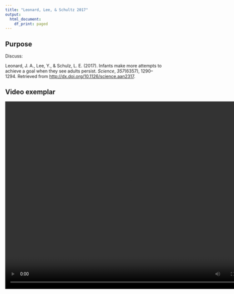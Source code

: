 ```yaml
---
title: "Leonard, Lee, & Schultz 2017"
output:
  html_document:
    df_print: paged
---
```


## Purpose

Discuss:

Leonard, J. A., Lee, Y., & Schulz, L. E. (2017). Infants make more attempts to achieve a goal when they see adults persist. *Science*, *357*(6357), 1290–1294. Retrieved from <http://dx.doi.org/10.1126/science.aan2317>.

## Video exemplar

<video width="800" height="600" controls>
  <source src="http://science.sciencemag.org/highwire/filestream/699641/field_highwire_adjunct_files/1/aan2317s1.mp4" type="video/mp4">
Your browser does not support the video tag.
</video>

## Figures

<div class="centered">
<img src="https://d2ufo47lrtsv5s.cloudfront.net/content/sci/357/6357/1290/F1.large.jpg">
</div>

---

<div class="centered">
<img src="https://d2ufo47lrtsv5s.cloudfront.net/content/sci/357/6357/1290/F2.large.jpg">
</div>

## Methods info from [supplementary materials](http://science.sciencemag.org/content/sci/suppl/2017/09/20/357.6357.1290.DC1/aan2317_Leonard_SM.pdf)

>"Button presses were operationalized as a hand pushing down the button. Button presses were coded from videotape by two coders blind to hypotheses and condition (inter-rater reliability $r = .99, p < .001$). Data from a single coder was used for analyses but all results held with the second coder’s data. Coders agreed with the experimenter’s judgment on the termination of the experiment 100% of the time." (Supplement, p. 2)

---

>"Additionally, a coder blind to condition and hypotheses
coded the tapes for potential confounds. No difference was found across the conditions for whether the parent talked to the child ($\chi^2(2, N=102)=1.03$, p = .60), parents’ proximity to the infant (as distance in inches, H(2) = 4.32, p = .12), and parents’ encouragement to the infant (X2 (2, N = 102) = 5.56, p = .06). Additionally, because the experimenter might have conveyed more enthusiasm in handing the toy to the child in the Effort than the No Effort condition, a
second coder rated the experimenter’s enthusiasm at the start of the test trial on a Likert scale, blind to conditions (W = 525, p = .50)."

